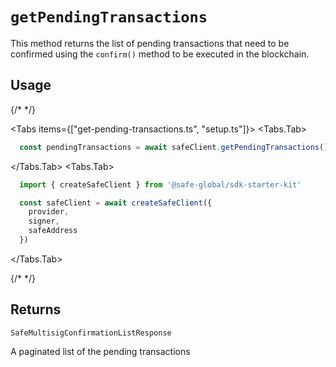 
# `getPendingTransactions`

This method returns the list of pending transactions that need to be confirmed using the `confirm()` method to be executed in the blockchain.

## Usage

{/* <!-- vale off --> */}

<Tabs items={["get-pending-transactions.ts", "setup.ts"]}>
  <Tabs.Tab>
  ```typescript 
    const pendingTransactions = await safeClient.getPendingTransactions()
  ```
  </Tabs.Tab>
  <Tabs.Tab>
  ```typescript 
    import { createSafeClient } from '@safe-global/sdk-starter-kit'  

    const safeClient = await createSafeClient({
      provider,  
      signer,
      safeAddress
    })
  ```
  </Tabs.Tab>
</Tabs>

{/* <!-- vale on --> */}

## Returns

`SafeMultisigConfirmationListResponse`

A paginated list of the pending transactions
